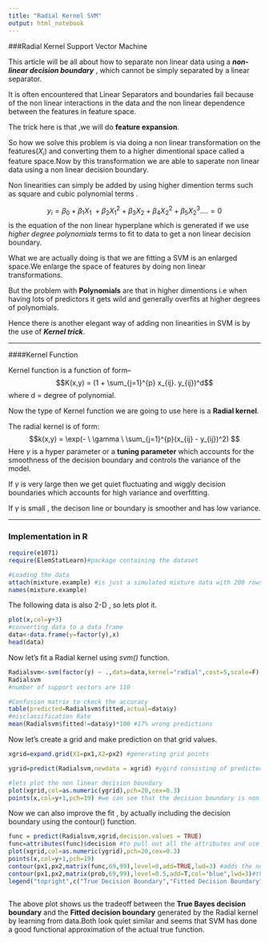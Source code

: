 ```yaml
---
title: "Radial Kernel SVM"
output: html_notebook
---
```



###Radial Kernel Support Vector Machine

This article will be all about how to separate non linear data using a *__non-linear decision boundary__ *, which cannot be simply separated by a linear separator.

It is often encountered that Linear Separators and boundaries fail because of the non linear interactions in the data and the non linear dependence between the features in feature space.

The trick here is that ,we will do __feature expansion__.

So how we solve this problem is via doing a non linear transformation on the features($X_i$) and converting them to a higher dimentional space called a feature space.Now by this transformation we are able to saperate non linear data using a non linear decision boundary.

Non linearities can simply be added by using higher dimention terms such as square and cubic polynomial terms .

$$y_i = \beta_0 + \beta_1X_{1} \ +  \beta_2X_{1}^2 +  \beta_3X_2 + \beta_4X_2^2 +  \beta_5X_2^3 .... = 0  $$ is the equation of the non linear hyperplane which is generated if we use *higher degree polynomials* terms to fit to data to get a non linear decision boundary.

What we are actually doing is that we are fitting a SVM is an enlarged space.We enlarge the space of features by doing non linear transformations.

But the problem with __Polynomials__ are that in higher dimentions i.e when having lots of predictors it gets wild and generally overfits at higher degrees of polynomials.

Hence there is another elegant way of adding non linearities in SVM is by the use of *__Kernel trick__*.

-----------------


####Kernel Function

Kernel function is a function of form--
$$K(x,y) = (1 + \sum_{j=1}^{p} x_{ij}. y_{ij})^d$$ where d = degree of polynomial.

Now the type of Kernel function we are going to use here is a __Radial kernel__.

The radial kernel is of form:
$$k(x,y) = \exp(- \  \gamma \ \sum_{j=1}^{p}(x_{ij} - y_{ij})^2) $$
Here $\gamma$ is a hyper parameter or a __tuning parameter__ which accounts for the smoothness of the decision boundary and controls the variance of the model.

If $\gamma$ is very large then we get quiet fluctuating and wiggly decision boundaries which accounts for high variance and overfitting.

If $\gamma$ is small , the decison line or boundary is smoother and has low variance.


--------------


### Implementation in R


```r
require(e1071)
require(ElemStatLearn)#package containing the dataset

#Loading the data
attach(mixture.example) #is just a simulated mixture data with 200 rows and 2 classes
names(mixture.example)

```

The following data is also 2-D , so lets plot it.
```r
plot(x,col=y+3)
#converting data to a data frame
data<-data.frame(y=factor(y),x)
head(data)
```
Now let's fit a Radial kernel using *svm()* function.

```r
Radialsvm<-svm(factor(y) ~ .,data=data,kernel="radial",cost=5,scale=F)
Radialsvm
#number of support vectors are 110

#Confusion matrix to ckeck the accuracy
table(predicted=Radialsvm$fitted,actual=data$y)
#misclassification Rate
mean(Radialsvm$fitted!=data$y)*100 #17% wrong predictions


```

Now let's create a grid and make prediction on that grid values.

```r
xgrid=expand.grid(X1=px1,X2=px2) #generating grid points

ygrid=predict(Radialsvm,newdata = xgrid) #ygird consisting of predicted Response values

#lets plot the non linear decision boundary
plot(xgrid,col=as.numeric(ygrid),pch=20,cex=0.3)
points(x,col=y+1,pch=19) #we can see that the decision boundary is non linear


```


Now we can also improve the fit , by actually including the decision boundary using the contour() function.

```r
func = predict(Radialsvm,xgrid,decision.values = TRUE)
func=attributes(func)$decision #to pull out all the attributes and use decison attr
plot(xgrid,col=as.numeric(ygrid),pch=20,cex=0.3)
points(x,col=y+1,pch=19)
contour(px1,px2,matrix(func,69,99),level=0,add=TRUE,lwd=3) #adds the non linear decision boundary
contour(px1,px2,matrix(prob,69,99),level=0.5,add=T,col="blue",lwd=3)#this is the true decision boundary i.e Bayes decision boundary
legend("topright",c("True Decision Boundary","Fitted Decision Boundary"),lwd=3,col=c("blue","black"))



```
The above plot shows us the tradeoff between the __True Bayes decision boundary__ and the __Fitted decision boundary__ generated by the Radial kernel by learning from data.Both look quiet similar and seems that SVM has done a good functional approximation of the actual true function.

